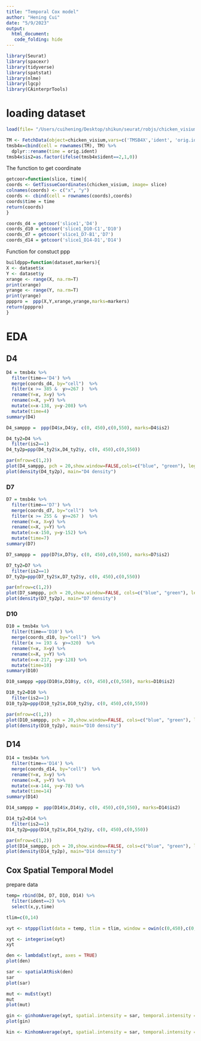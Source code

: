 ```yaml
---
title: "Temporal Cox model"
author: "Hening Cui"
date: "5/9/2023"
output: 
  html_document:
   code_folding: hide
---
```

```r
library(Seurat)
library(spacexr)
library(tidyverse)
library(spatstat)
library(nlme)
library(lgcp)
library(CAinterprTools)
```

# loading dataset
```r
load(file= "/Users/cuihening/Desktop/shikun/seurat/robjs/chicken_visium.4.Robj")
```

```r
TM <- FetchData(object=chicken_visium,vars=c('TMSB4X','ident', 'orig.ident')) 
tmsb4x=cbind(cell = rownames(TM), TM) %>% 
  dplyr::rename(time = orig.ident) 
tmsb4x$is2=as.factor(ifelse(tmsb4x$ident==2,1,0))
```

The function to get coordinate
```r
getcoor=function(slice, time){
coords <- GetTissueCoordinates(chicken_visium, image= slice)
colnames(coords) <- c("x", "y")
coords <- cbind(cell = rownames(coords),coords)
coords$time = time
return(coords)
}
```

```r
coords_d4 = getcoor('slice1','D4')
coords_d10 = getcoor('slice1_D10-C1','D10')
coords_d7 = getcoor('slice1_D7-B1','D7')
coords_d14 = getcoor('slice1_D14-D1','D14')
```

Function for constuct ppp

```r
buildppp=function(dataset,markers){
X <- dataset$x
Y <- dataset$y
xrange <- range(X, na.rm=T)
print(xrange)
yrange <- range(Y, na.rm=T)
print(yrange)
ppppro =  ppp(X,Y,xrange,yrange,marks=markers)
return(ppppro)
}
```

# EDA 

## D4

```r
D4 = tmsb4x %>% 
  filter(time=='D4') %>% 
  merge(coords_d4, by="cell")  %>% 
  filter(x >= 385 &  y>=267 )  %>% 
  rename(Y=x, X=y) %>% 
  rename(x=X, y=Y) %>% 
  mutate(x=x-138, y=y-208) %>% 
  mutate(time=4)
summary(D4)
```


```r
D4_samppp =  ppp(D4$x,D4$y, c(0, 450),c(0,550), marks=D4$is2)
```

```r
D4_ty2=D4 %>% 
  filter(is2==1)
D4_ty2p=ppp(D4_ty2$x,D4_ty2$y, c(0, 450),c(0,550))
```

```r
par(mfrow=c(1,2))
plot(D4_samppp, pch = 20,show.window=FALSE,cols=c("blue", "green"), legend=FALSE, main="D4 point",markscale = 0.1)
plot(density(D4_ty2p), main="D4 density")
```


### D7

```r
D7 = tmsb4x %>% 
  filter(time=='D7') %>% 
  merge(coords_d7, by="cell")  %>% 
  filter(x >= 255 &  y>=267 )  %>% 
  rename(Y=x, X=y) %>% 
  rename(x=X, y=Y) %>% 
  mutate(x=x-150, y=y-152) %>% 
  mutate(time=7)
summary(D7)
```

```r
D7_samppp =  ppp(D7$x,D7$y, c(0, 450),c(0,550), marks=D7$is2)
```

```r
D7_ty2=D7 %>% 
  filter(is2==1)
D7_ty2p=ppp(D7_ty2$x,D7_ty2$y, c(0, 450),c(0,550))
```

```r
par(mfrow=c(1,2))
plot(D7_samppp, pch = 20,show.window=FALSE, cols=c("blue", "green"), legend=FALSE, main="D7 point")
plot(density(D7_ty2p), main="D7 density")
```

### D10

```r
D10 = tmsb4x %>% 
  filter(time=='D10') %>% 
  merge(coords_d10, by="cell")  %>% 
  filter(x >= 193 &  y>=320)  %>% 
  rename(Y=x, X=y) %>% 
  rename(x=X, y=Y) %>% 
  mutate(x=x-217, y=y-128) %>% 
  mutate(time=10)
summary(D10)
```

```r
D10_samppp =ppp(D10$x,D10$y, c(0, 450),c(0,550), marks=D10$is2)
```

```r
D10_ty2=D10 %>% 
  filter(is2==1)
D10_ty2p=ppp(D10_ty2$x,D10_ty2$y, c(0, 450),c(0,550))
```

```r
par(mfrow=c(1,2))
plot(D10_samppp, pch = 20,show.window=FALSE, cols=c("blue", "green"), legend=FALSE, main="D10 point")
plot(density(D10_ty2p), main="D10 density")
```

## D14
```r
D14 = tmsb4x %>% 
  filter(time=='D14') %>% 
  merge(coords_d14, by="cell")  %>% 
  rename(Y=x, X=y) %>% 
  rename(x=X, y=Y) %>% 
  mutate(x=x-144, y=y-78) %>% 
  mutate(time=14)
summary(D14)
```

```r
D14_samppp =  ppp(D14$x,D14$y, c(0, 450),c(0,550), marks=D14$is2)
```

```r
D14_ty2=D14 %>% 
  filter(is2==1)
D14_ty2p=ppp(D14_ty2$x,D14_ty2$y, c(0, 450),c(0,550))
```

```r
par(mfrow=c(1,2))
plot(D14_samppp, pch = 20,show.window=FALSE, cols=c("blue", "green"), legend=FALSE, main="D14 point")
plot(density(D14_ty2p), main="D14 density")
```

## Cox Spatial Temporal Model
prepare data
```r
temp= rbind(D4, D7, D10, D14) %>% 
  filter(ident==2) %>% 
  select(x,y,time)
```

```r
tlim=c(0,14)
```

```r
xyt <- stppp(list(data = temp, tlim = tlim, window = owin(c(0,450),c(0,550))))
```

```r
xyt <- integerise(xyt)
xyt
```

```r
den <- lambdaEst(xyt, axes = TRUE)
plot(den)
```
```r
sar <- spatialAtRisk(den)
sar
plot(sar)
```
```r
mut <- muEst(xyt)
mut
plot(mut)
```

```r
gin <- ginhomAverage(xyt, spatial.intensity = sar, temporal.intensity = mut)
plot(gin)
```

```r
kin <- KinhomAverage(xyt, spatial.intensity = sar, temporal.intensity = mut)
```



